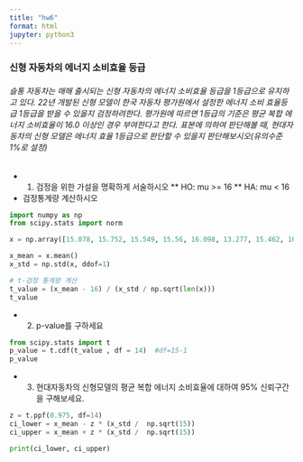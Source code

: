 ```yaml
---
title: "hw6"
format: html
jupyter: python3
---
```


### 신형 자동차의 에너지 소비효율 등급
###### 슬통 자동차는 매해 출시되는 신형 자동차의 에너지 소비효율 등급을 1등급으로 유지하고 있다. 22년 개발된 신형 모델이 한국 자동차 평가원에서 설정한 에너지 소비 효율등급 1등급을 받을 수 있을지 검정하려한다. 평가원에 따르면 1등급의 기준은 평균 복합 에너지 소비효율이 16.0 이상인 경우 부여한다고 한다. 표본에 의하여 판단해볼 때, 현대자동차의 신형 모델은 에너지 효율 1등급으로 판단할 수 있을지 판단해보시오(유의수준 1%로 설정)


* 1. 검정을 위한 가설을 명확하게 서술하시오
** HO: mu >= 16
** HA: mu < 16

* 검정통계량 계산하시오
```python
import numpy as np
from scipy.stats import norm

x = np.array([15.078, 15.752, 15.549, 15.56, 16.098, 13.277, 15.462, 16.116, 15.214, 16.93, 14.118, 14.927, 15.382, 16.709, 16.804])

x_mean = x.mean()
x_std = np.std(x, ddof=1)

# t-검정 통계량 계산
t_value = (x_mean - 16) / (x_std / np.sqrt(len(x)))
t_value
```


* 2. p-value를 구하세요
```python
from scipy.stats import t
p_value = t.cdf(t_value , df = 14)  #df=15-1
p_value
```

* 3. 현대자동차의 신형모델의 평균 복합 에너지 소비효율에 대하여 95% 신뢰구간을 구해보세요.
```python
z = t.ppf(0.975, df=14)
ci_lower = x_mean - z * (x_std /  np.sqrt(15))
ci_upper = x_mean + z * (x_std /  np.sqrt(15))

print(ci_lower, ci_upper)
```




